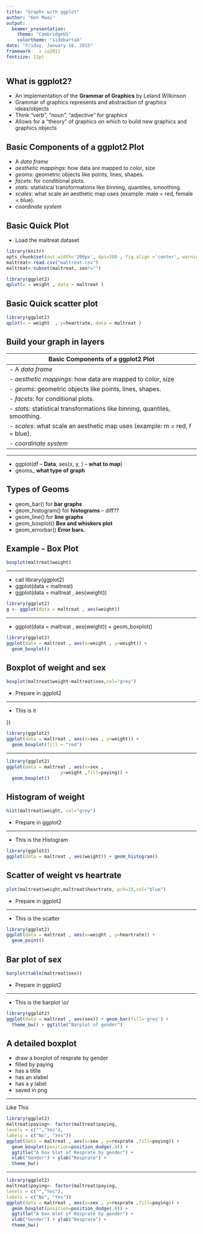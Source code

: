 ```yaml
---
title: "Graphs with ggplot"
author: "Ken Mwai"
output:
  beamer_presentation:
    theme: "CambridgeUS"
    colortheme: "sidebartab"
date: "Friday, January 16, 2015"
framework   : io2012
fontsize: 11pt 
---
```


## What is ggplot2?

- An implementation of the __Grammar of Graphics__ by Leland Wilkinson
- Grammar of graphics represents and abstraction of graphics ideas/objects
- Think “verb”, “noun”, “adjective” for graphics
- Allows for a “theory” of graphics on which to build new graphics and graphics objects


## Basic Components of a ggplot2 Plot
- A _data frame_
- _aesthetic mappings_: how data are mapped to color, size 
- _geoms_: geometric objects like points, lines, shapes. 
- _facets_: for conditional plots. 
- _stats_: statistical transformations like binning, quantiles, smoothing. 
- _scales_: what scale an aesthetic map uses (example: male = red, female = blue). 
- _coordinate system_ 

## Basic Quick Plot

- Load the maltreat dataset 

```r
library(knitr)
opts_chunk$set(out.width='200px', dpi=200 , fig.align ='center', warning=FALSE , message=F)
maltreat<-read.csv("maltreat.csv")
maltreat<-subset(maltreat, sex!="")
```

```r
library(ggplot2)
qplot(x = weight , data = maltreat )
```


## Basic Quick scatter plot

```r
library(ggplot2)
qplot(x = weight  , y=heartrate, data = maltreat )
```


## Build your graph in layers
  Basic Components of a ggplot2 Plot
  ---------------------------------
      - A _data frame_
      - _aesthetic mappings_: how data are mapped to color, size 
      - _geoms_: geometric objects like points, lines, shapes. 
      - _facets_: for conditional plots. 
      - _stats_: statistical transformations like binning, quantiles, smoothing. 
      - _scales_: what scale an aesthetic map uses (example: m = red, f = blue). 
      - _coordinate system_ 
      
* * *      

 - ggplot(df -- **Data**, aes(x, y, <other aesthetics>) -- **what to map**) \newline
 + geoms_ **what type of graph**
 
## Types of Geoms
   - geom_bar() for **bar graphs**
   - geom_histogram() for **histograms** -- diff??
   - geom_line() for **line graphs** 
   - geom_boxplot()  **Box and whiskers plot**
   - geom_errorbar() **Error bars.**
   
   
## Example - Box Plot
```r
boxplot(maltreat$weight)
```

* * *
  - call library(ggplot2)
  - ggplot(data = maltreat)
  - ggplot(data = maltreat , aes(weight))
  
```r
library(ggplot2)
g <- ggplot(data = maltreat , aes(weight))
```

* * *
 - ggplot(data = maltreat , aes(weight)) + geom_boxplot()
 
```r
library(ggplot2)
ggplot(data = maltreat , aes(x=weight , y=weight)) +
  geom_boxplot()
```


## Boxplot of weight and sex 
```r
boxplot(maltreat$weight~maltreat$sex,col="grey")
```

 - Prepare in ggplot2

* * *
- This is it


})
```r
library(ggplot2)
ggplot(data = maltreat , aes(x=sex , y=weight)) + 
  geom_boxplot(fill = "red")
```

* * *
 
```r
library(ggplot2)
ggplot(data = maltreat , aes(x=sex ,
                    y=weight ,fill=paying)) + 
  geom_boxplot()
```

## Histogram of weight 
```r
hist(maltreat$weight, col="grey")
```

 - Prepare in ggplot2
 
 
 * * *
- This is the Histogram
 
```r
library(ggplot2)
ggplot(data = maltreat , aes(weight)) + geom_histogram()
```


## Scatter of weight  vs heartrate
```r
plot(maltreat$weight,maltreat$heartrate, pch=19,col="blue")
```

 - Prepare in ggplot2
 
 
 * * *
- This is the scatter
 
```r
library(ggplot2)
ggplot(data = maltreat , aes(x=weight , y=heartrate)) + 
  geom_point()
```


## Bar plot of sex
```r
barplot(table(maltreat$sex))
```

 - Prepare in ggplot2
 
 
 * * *
- This is the barplot \\o/
 
```r
library(ggplot2)
ggplot(data = maltreat , aes(sex)) + geom_bar(fill='grey') +
  theme_bw() + ggtitle("Barplot of gender")
```


## A detailed boxplot

- draw a boxplot of resprate by gender 
- filled by paying
- has a titlle
- has an xlabel
- has a y label
- saved in png

* * *
Like This 

```r
library(ggplot2)
maltreat$paying<- factor(maltreat$paying,
levels = c("","Yes"),
labels = c("No", "Yes")) 
ggplot(data = maltreat , aes(x=sex , y=resprate ,fill=paying)) +
  geom_boxplot(position=position_dodge(.8)) + 
  ggtitle("A box blot of Resprate by gender") +
  xlab("Gender") + ylab("Resprate") +
  theme_bw() 
```

* * *
```r
library(ggplot2)
maltreat$paying<- factor(maltreat$paying,
levels = c("","Yes"),
labels = c("No", "Yes")) 
ggplot(data = maltreat , aes(x=sex , y=resprate ,fill=paying)) +
  geom_boxplot(position=position_dodge(.8)) + 
  ggtitle("A box blot of Resprate by gender") +
  xlab("Gender") + ylab("Resprate") +
  theme_bw() 
```
